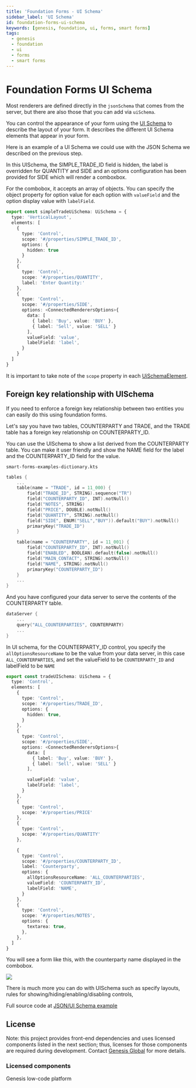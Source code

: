---
title: 'Foundation Forms - UI Schema'
sidebar_label: 'UI Schema'
id: foundation-forms-ui-schema
keywords: [genesis, foundation, ui, forms, smart forms]
tags:
  - genesis
  - foundation
  - ui
  - forms
  - smart forms
---

# Foundation Forms UI Schema

Most renderers are defined directly in the `jsonSchema` that comes from the server, but there are also those that you can add via `uiSchema`.

You can control the appearance of your form using the [UI Schema](https://learn.genesis.global/docs/web/forms/docs/api/foundation-forms.uischema/?_highlight=uisc#uischema-type) to describe the layout of your form. It describes the different UI Schema elements that appear in your form.

Here is an example of a UI Schema we could use with the JSON Schema we described on the previous step.

In this UISchema, the SIMPLE_TRADE_ID field is hidden, the label is overridden for QUANTITY and SIDE and an options configuration has been provided for SIDE which will render a comboxbox.

For the combobox, it accepts an array of objects. You can specify the object property for option value for each option with `valueField` and the option display value with `labelField`.


```ts
export const simpleTradeUiSchema: UiSchema = {
  type: 'VerticalLayout',
  elements: [
    {
      type: 'Control',
      scope: '#/properties/SIMPLE_TRADE_ID',
      options: {
        hidden: true
      }
    },
    {
      type: 'Control',
      scope: '#/properties/QUANTITY',
      label: 'Enter Quantity:'
    },
    {
      type: 'Control',
      scope: '#/properties/SIDE',
      options: <ConnectedRenderersOptions>{
        data: [
          { label: 'Buy', value: 'BUY' },
          { label: 'Sell', value: 'SELL' }
        ],
        valueField: 'value',
        labelField: 'label',
      }
    }
  ]
}
```

It is important to take note of the `scope` property in each [UiSchemaElement](https://learn.genesis.global/docs/web/forms/docs/api/foundation-forms.uischemaelement/?_highlight=uisc#uischemaelement-type).


## Foreign key relationship with UISchema

If you need to enforce a foreign key relationship between two entities you can easily do this using foundation forms.

Let's say you have two tables, COUNTERPARTY and TRADE, and the TRADE table has a foreign key relationship on COUNTERPARTY_ID.

You can use the UISchema to show a list derived from the COUNTERPARTY table. You can make it user friendly and show the NAME field for the label and the COUNTERPARTY_ID field for the value.

`smart-forms-examples-dictionary.kts`

```kts
tables {
    ...
    table(name = "TRADE", id = 11_000) {
        field("TRADE_ID", STRING).sequence("TR")
        field("COUNTERPARTY_ID", INT).notNull()
        field("NOTES", STRING)
        field("PRICE", DOUBLE).notNull()
        field("QUANTITY", STRING).notNull()
        field("SIDE", ENUM("SELL","BUY")).default("BUY").notNull()
        primaryKey("TRADE_ID")
    }

    table(name = "COUNTERPARTY", id = 11_001) {
        field("COUNTERPARTY_ID", INT).notNull()
        field("ENABLED", BOOLEAN).default(false).notNull()
        field("MAIN_CONTACT", STRING).notNull()
        field("NAME", STRING).notNull()
        primaryKey("COUNTERPARTY_ID")
    }
    ...
}
```

And you have configured your data server to serve the contents of the COUNTERPARTY table.
```kts
dataServer {
    ...
    query("ALL_COUNTERPARTIES", COUNTERPARTY)
    ...
}
```


In UI schema, for the COUNTERPARTY_ID control, you specify the `allOptionsResourceName` to be the value from your data server, in this case `ALL_COUNTERPARTIES`, and set the valueField to be `COUNTERPARTY_ID` and labelField to be `NAME`



```ts
export const tradeUISchema: UiSchema = {
  type: 'Control',
  elements: [
    {
      type: 'Control',
      scope: '#/properties/TRADE_ID',
      options: {
        hidden: true,
      }
    },
    {
      type: 'Control',
      scope: '#/properties/SIDE',
      options: <ConnectedRenderersOptions>{
        data: [
          { label: 'Buy', value: 'BUY' },
          { label: 'Sell', value: 'SELL' }
        ],

        valueField: 'value',
        labelField: 'label',
      }
    },
    {
      type: 'Control',
      scope: '#/properties/PRICE'
    },
    {
      type: 'Control',
      scope: '#/properties/QUANTITY'
    },

    {
      type: 'Control',
      scope: '#/properties/COUNTERPARTY_ID',
      label: 'Counterparty',
      options: {
        allOptionsResourceName: 'ALL_COUNTERPARTIES',
        valueField: 'COUNTERPARTY_ID',
        labelField: 'NAME',
      }
    },
    {
      type: 'Control',
      scope: '#/properties/NOTES',
      options: {
        textarea: true,
      },
    },
  ]
}

```

You will see a form like this, with the counterparty name displayed in the combobox.

![](/img/smart-forms/foreign-key-form.png)

There is much more you can do with UISchema such as specify layouts, rules for showing/hiding/enabling/disabling controls,

Full source code at [JSON/UI Schema example](https://github.com/genesiscommunitysuccess/form-examples/tree/main/client/src/routes/forms-json-schema)

## License

Note: this project provides front-end dependencies and uses licensed components listed in the next section; thus, licenses for those components are required during development. Contact [Genesis Global](https://genesis.global/contact-us/) for more details.

### Licensed components
Genesis low-code platform
